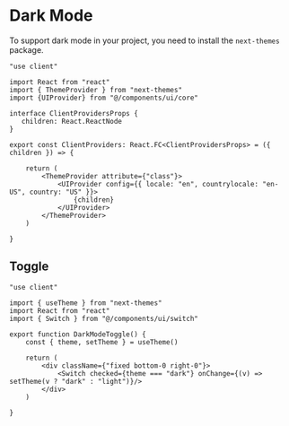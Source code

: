 # Dark Mode

To support dark mode in your project, you need to install the `next-themes` package.

```tsx filename="src/components/client-providers.tsx" {14,18}
"use client"

import React from "react"
import { ThemeProvider } from "next-themes"
import {UIProvider} from "@/components/ui/core"

interface ClientProvidersProps {
   children: React.ReactNode
}

export const ClientProviders: React.FC<ClientProvidersProps> = ({ children }) => {

    return (
        <ThemeProvider attribute={"class"}>
            <UIProvider config={{ locale: "en", countrylocale: "en-US", country: "US" }}>
                {children}
            </UIProvider>
        </ThemeProvider>
    )

}
```

## Toggle

```tsx filename="src/components/client-providers.tsx"
"use client"

import { useTheme } from "next-themes"
import React from "react"
import { Switch } from "@/components/ui/switch"

export function DarkModeToggle() {
    const { theme, setTheme } = useTheme()

    return (
        <div className={"fixed bottom-0 right-0"}>
            <Switch checked={theme === "dark"} onChange={(v) => setTheme(v ? "dark" : "light")}/>
        </div>
    )

}
```
